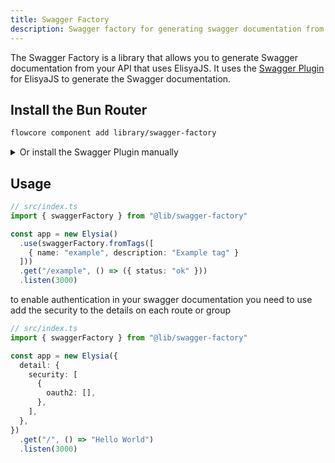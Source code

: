 ```yaml
---
title: Swagger Factory
description: Swagger factory for generating swagger documentation from your API that uses ElisyaJS
---
```


The Swagger Factory is a library that allows you to generate Swagger documentation from your API that uses ElisyaJS. It uses the [Swagger Plugin](https://elysiajs.com/plugins/swagger.html) for ElisyaJS to generate the Swagger documentation.

## Install the Bun Router

```bash
flowcore component add library/swagger-factory
```

<details>
  <summary>Or install the Swagger Plugin manually</summary>

You can install the Swagger Plugin by running the following command:

```bash
bun add @elysiajs/swagger
```

add the Swagger Factory to your projects lib folder

```typescript
// lib/swagger-factory.ts
import swagger, { type ElysiaSwaggerConfig } from "@elysiajs/swagger"
import pgk from "@root/package.json"

export type SwaggerTags = {
  name: string
  description: string
}

export const defaultSwaggerTags: SwaggerTags[] = [
  { name: "health", description: "Get the health of the API. Verifying if it is up and running" },
]

/**
* Converts a string from kebab case to title case.
*
* This function takes a string in kebab case (e.g., "hello-world") and converts it to title case (e.g., "Hello World").
*
* @param kebabCaseString - The string in kebab case to be converted.
* @returns The converted string in title case.
*
* @example
* convertKebabCaseToTitle("hello-world") // Returns: "Hello World"
*/
function convertKebabCaseToTitleCase(kebabCaseString: string): string {
  return kebabCaseString.replace(/-/g, " ").replace(/\b\w/g, (char) => char.toUpperCase())
}

const swaggerFactory = {
  /**
  * This method is used to generate Swagger documentation from the provided tags.
  * It merges the default tags with the provided tags and creates a Swagger object.
  *
  * @param fromTags - The custom tags to be added to the Swagger documentation.
  * @param config - The configuration object for the Swagger documentation.
  * @returns The Swagger documentation object.
  */
  fromTags: (fromTags: SwaggerTags[], config: ElysiaSwaggerConfig = {}) => {
    return swagger({
      documentation: {
        components: {
          securitySchemes: {
            apiKey: {
              type: "apiKey",
              name: "x-secret",
              in: "header",
            },
            bearerAuth: {
              type: "http",
              scheme: "bearer",
              bearerFormat: "JWT",
            },
            oauth2: {
              type: "oauth2",
              clientId: "flowcoreweb",
              flows: {
                authorizationCode: {
                  authorizationUrl: "https://auth.flowcore.io/realms/flowcore/protocol/openid-connect/auth",
                  tokenUrl: "https://auth.flowcore.io/realms/flowcore/protocol/openid-connect/token",
                  redirectUri: "http://localhost:3000/auth/callback",
                  scopes: {
                    openid: "OpenID Connect",
                    profile: "Profile",
                    email: "Email",
                    flowcore_user: "Flowcore User",
                  },
                  selectedScopes: ["openid", "profile", "email", "flowcore_user"],
                },
              },
            },
            // biome-ignore lint/suspicious/noExplicitAny: <explanation>
          } as any,
        },
        tags: [...defaultSwaggerTags, ...fromTags],
        info: {
          title: convertKebabCaseToTitleCase(pgk.name),
          description: pgk.description,
          version: pgk.version,
        },
      },
      ...config,
    })
  },
}
export { swaggerFactory }
```

</details>

## Usage

```typescript
// src/index.ts
import { swaggerFactory } from "@lib/swagger-factory"

const app = new Elysia()
  .use(swaggerFactory.fromTags([
    { name: "example", description: "Example tag" }
  ]))
  .get("/example", () => ({ status: "ok" }))
  .listen(3000)
```

to enable authentication in your swagger documentation you need to use add the security to the details on each route or group

```typescript
// src/index.ts
import { swaggerFactory } from "@lib/swagger-factory"

const app = new Elysia({
  detail: {
    security: [
      {
        oauth2: [],
      },
    ],
  },
})
  .get("/", () => "Hello World")
  .listen(3000)
```
